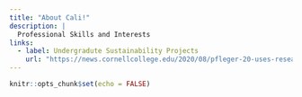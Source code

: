 ```yaml
---
title: "About Cali!"
description: |
  Professional Skills and Interests 
links:
  - label: Undergradute Sustainability Projects
    url: "https://news.cornellcollege.edu/2020/08/pfleger-20-uses-research-opportunities-build-future/"
---
```


```r
knitr::opts_chunk$set(echo = FALSE)
```

